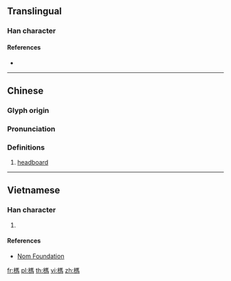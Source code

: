 {{also|杩}}
==Translingual==

===Han character===
{{Han char|rn=75|rad=木|as=10|sn=14|four=41927|canj=DSQF|ids=⿰木馬}}

====References====
* {{Han ref|kx=0544.050|dkj=15261|dj=0931.240|hdz=21260.020|uh=69AA|ud=27050|bh=E259|bd=57945}}

----

==Chinese==
{{zh-forms|s=杩}}

===Glyph origin===
{{Han etym}}

===Pronunciation===
{{zh-pron
|m=mà
|c=maa5,maa6
|mc=y
|oc=y
|ma=
|cat=n
}}

===Definitions===
{{zh-hanzi}}

# [[headboard]]

----

==Vietnamese==

===Han character===
{{vi-readings|rs=木10| hanviet = mớ}}

# {{defn|lang=vi|sort=木10}}

====References====
*[http://nomfoundation.org/common/nom_details.php?codepoint=69aa Nom Foundation]

[[fr:榪]]
[[pl:榪]]
[[th:榪]]
[[vi:榪]]
[[zh:榪]]